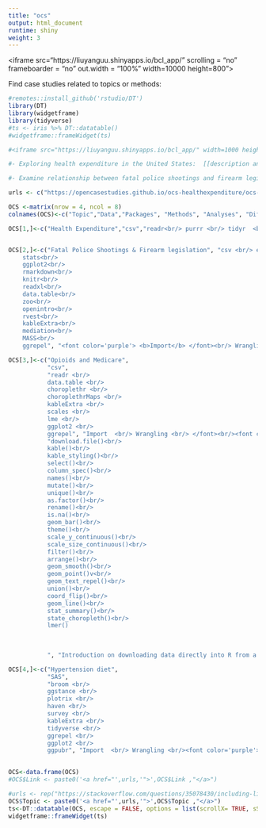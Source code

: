 ```yaml
---
title: "ocs"
output: html_document
runtime: shiny
weight: 3
---
```

<iframe src="https://liuyanguu.shinyapps.io/bcl_app/" scrolling = "no" frameboarder = "no" out.width = "100%" width=10000 height=800"></iframe>

Find case studies related to topics or methods:
```r
#remotes::install_github('rstudio/DT')
library(DT)
library(widgetframe)
library(tidyverse)
#ts <- iris %>% DT::datatable()
#widgetframe::frameWidget(ts)

#<iframe src="https://liuyanguu.shinyapps.io/bcl_app/" width=1000 height=800"></iframe>

#- Exploring health expenditure in the United States:  [[description and citation](https://github.com/opencasestudies/ocs-healthexpenditure/blob/master/README.md)] [[case study](casestudies/ocs-healthexpenditure.html)] [[code](https://github.com/opencasestudies/ocs-healthexpenditure)] [![DOI](https://zenodo.org/badge/151142096.svg)](https://zenodo.org/badge/latestdoi/151142096)

#- Examine relationship between fatal police shootings and firearm legislation in the United States: [[description and citation](https://github.com/opencasestudies/ocs-police-shootings-firearm-legislation/blob/master/README.md)] [[case study](casestudies/ocs-police-shootings-firearm-legislation.html)] [[code](https://github.com/opencasestudies/ocs-police-shootings-firearm-legislation)] [![DOI](https://zenodo.org/badge/151612152.svg)](https://zenodo.org/badge/latestdoi/151612152)

urls <- c("https://opencasestudies.github.io/ocs-healthexpenditure/ocs-healthexpenditure.html", "https://opencasestudies.github.io/ocs-police-shootings-firearm-legislation/ocs-police-shootings-firearm-legislation.html", "https://opencasestudies.github.io//ocs-hypertension-diet/ocs-hypertension-diet.html","https://opencasestudies.github.io//ocs-hypertension-diet/ocs-hypertension-diet.html")

OCS <-matrix(nrow = 4, ncol = 8)
colnames(OCS)<-c("Topic","Data","Packages", "Methods", "Analyses", "Difficulty", "Key Functions", "Note")

OCS[1,]<-c("Health Expenditure","csv","readr<br/> purrr <br/> tidyr  <br/> tibble <br/> dplyr  <br/> ggplot2  <br/> ggrepel", "Import  <br/> <font color='purple'> <b>Wrangling</b> </font><br/> Exploration <br/> <font color='purple'> <b>Visualization</b> </font><br/>", "Exploratory trends", "Introductory", "read_csv() <br/> gather() <br/> spread() <br/> match() <br/> table() <br/> select() <br/> filter() <br/> arrange() <br/>left_join() <br/> mutate() <br/>group_by() <br/> geom_point() <br/> geom_smooth() <br/>geom_text() <br/> geom_text_repel() <br/> facet_wrap() <br/> facet_grid()", "Introduction to tidyverse and pipe operator %>%")


OCS[2,]<-c("Fatal Police Shootings & Firearm legislation", "csv <br/> excel<br/> website", "    dplyr<br/>
    stats<br/>
    ggplot2<br/>
    rmarkdown<br/>
    knitr<br/>
    readxl<br/>
    data.table<br/>
    zoo<br/>
    openintro<br/>
    rvest<br/>
    kableExtra<br/>
    mediation<br/>
    MASS<br/>
    ggrepel", "<font color='purple'> <b>Import</b> </font><br/> Wrangling <br/>Visualization<br/> Exploration<br/><font color='purple'> <b>Analysis</b> </font><br/><font color='purple'> <b>Interpretation</b> </font>", "generalized linear model <br/> poisson model <br/> negative bionomial model <br/> Sobel-Goodman mediation test", "moderate", "read_excel()<br/>filter()<br/>group_by()<br/>pull()<br/>summarize()<br/>tolower() <br/> dcast() <br/> apply()<br/> colnames()<br/> na.locf()<br/>subset()<br/> names()<br/>gsub()<br/>merge()<br/>as.numeric()<br/>rbind()<br/>tally()<br/>read_html()<br/>html_nodes()<br/>html_text()<br/>seq()<br/>arrange()<br/>mean()<br/> sum()<br/>pchisq()<br/>glm()<br/>residuals()<br/>geom_line()<br/> geom_point()<br/>geom_text_repel()<br/> order()<br/> kable()<br/>kabel_styling()<br/>dpois()<br/>summary()<br/>glm.nb()<br/>logLik()<br/> paste0()<br/> offset()<br/> quasipoisson()<br/> cor.test()<br/>mediate()", "Introduction to using functions across columns of a dataframe with apply <br/> Introduction to for loops <br/>  Introduction to scraping data from a website")

OCS[3,]<-c("Opioids and Medicare",
           "csv", 
           "readr <br/> 
           data.table <br/>
           choroplethr <br/> 
           choroplethrMaps <br/>  
           kableExtra <br/> 
           scales <br/> 
           lme <br/>
           ggplot2 <br/> 
           ggrepel", "Import  <br/> Wrangling <br/> </font><br/><font color='purple'> <b>Visualization</b> </font><br/><font color='purple'> <b>Exploration</b> </font></b> <br/>Analysis <br/> Interpretation", "linear mized effect modeling", "moderate", 
           "download.file()<br/> 
           kable()<br/> 
           kable_styling()<br/>
           select()<br/>
           column_spec()<br/>
           names()<br/>
           mutate()<br/>
           unique()<br/>
           as.factor()<br/>
           rename()<br/>
           is.na()<br/>
           geom_bar()<br/>
           theme()<br/>
           scale_y_continuous()<br/>
           scale_size_continuous()<br/>
           filter()<br/>
           arrange()<br/>
           geom_smooth()<br/>
           geom_point()v<br/>
           geom_text_repel()<br/>
           union()<br/>
           coord_flip()<br/>
           geom_line()<br/>
           stat_summary()<br/>
           state_choropleth()<br/>
           lmer()
           
           
           
           ", "Introduction on downloading data directly into R from a website<br/> Introduction to writing functions <br/> Introduction to longitudinal data analysis")

OCS[4,]<-c("Hypertension diet",
           "SAS", 
           "broom <br/>
           ggstance <br/>
           plotrix <br/>
           haven <br/> 
           survey <br/>  
           kableExtra <br/> 
           tidyverse <br/> 
           ggrepel <br/>
           ggplot2 <br/> 
           ggpubr", "Import  <br/> Wrangling <br/><font color='purple'> <b>Visualization</b> </font><br/>Exploration <br/> <font color='purple'> <b>Analysis</b> </font><br/> <font color='purple'> <b>Interpretation</b> </font>", "logistic regression <br/>survey-weighted logistic regression <br/> confidence intervals <br/> bionomial model <br/> quisibinomial model", "moderate", "read_sas()<br/>select()<br/>colnames<br/>summary()<br/>which()<br/>factor()<br/>drop_na()<br/>geom_boxplot()<br/>ggarange()<br/>facet_warp()<br/>svydesign()<br/> svymean()<br/> confint() <br/> svyby()<br/> subset()<br/>plot()<br/> svyglm()<br/>exp()<br/>geom_hline()<br/>geom_text_repel()<br/>theme_bw()<br/>scale_colour_gradient()<br/>geom_point()<br/>glm()<br/>tidy()<br/>mutate()<br/>rbind()<br/> order()<br/>geom_errorbarh()<br/>geom_vline()<br/>group_by()<br/>ggsave()", "Introduction to using haven for data import<br/>Introduction to types of variables especially categorical and non-categorical variables<br/> Introduction to survey weights <br/> Introduction to the finite population correction factor<br/> Introduction to survey design <br/> Introduction to confidence intervals <br/> Introduction to model selection")
 

OCS<-data.frame(OCS)
#OCS$Link <- paste0('<a href="',urls,'">',OCS$Link ,"</a>")

#urls <- rep("https://stackoverflow.com/questions/35078430/including-links-within-rmarkdown-tables-pdf", 3)
OCS$Topic <- paste0('<a href="',urls,'">',OCS$Topic ,"</a>")
ts<-DT::datatable(OCS, escape = FALSE, options = list(scrollX= TRUE, sScrollY = '75vh', scrollCollapse = TRUE), extensions = list("Scroller"))
widgetframe::frameWidget(ts)


```





